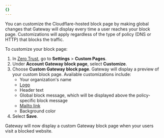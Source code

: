 ```yaml
---
{}
---
```


You can customize the Cloudflare-hosted block page by making global changes that Gateway will display every time a user reaches your block page. Customizations will apply regardless of the type of policy (DNS or HTTP) that blocks the traffic.

To customize your block page:

1. In [Zero Trust](https://one.dash.cloudflare.com), go to **Settings** > **Custom Pages**.
2. Under **Account Gateway block page**, select **Customize**.
3. Choose **Custom Gateway block page**. Gateway will display a preview of your custom block page. Available customizations include:
   - Your organization's name
   - [Logo](/cloudflare-one/policies/gateway/block-page/#add-a-logo-image)
   - Header text
   - Global block message, which will be displayed above the policy-specific block message
   - [Mailto link](/cloudflare-one/policies/gateway/block-page/#allow-users-to-email-an-administrator)
   - Background color
4. Select **Save**.

Gateway will now display a custom Gateway block page when your users visit a blocked website.
